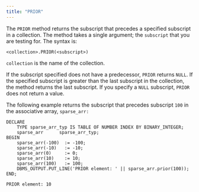 ```yaml
---
title: "PRIOR"
---
```


<div id="prior" class="registered_link"></div>


The `PRIOR` method returns the subscript that precedes a specified subscript in a collection. The method takes a single argument; the `subscript` that you are testing for. The syntax is:

``` text
<collection>.PRIOR(<subscript>)
```

`collection` is the name of the collection.

If the subscript specified does not have a predecessor, `PRIOR` returns `NULL`. If the specified subscript is greater than the last subscript in the collection, the method returns the last subscript. If you specify a `NULL` subscript, `PRIOR` does not return a value.

The following example returns the subscript that precedes subscript `100` in the associative array, `sparse_arr:`

``` text
DECLARE
    TYPE sparse_arr_typ IS TABLE OF NUMBER INDEX BY BINARY_INTEGER;
    sparse_arr      sparse_arr_typ;
BEGIN
    sparse_arr(-100)  := -100;
    sparse_arr(-10)   := -10;
    sparse_arr(0)     := 0;
    sparse_arr(10)    := 10;
    sparse_arr(100)   := 100;
    DBMS_OUTPUT.PUT_LINE('PRIOR element: ' || sparse_arr.prior(100));
END;

PRIOR element: 10
```
